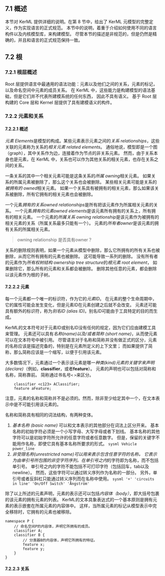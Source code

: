 ## 7.1 概述

本节对 KerML 提供详细的说明。在第 8 节中，给出了 KerML 元模型的完整定义，作为实现语言的正式规范。
本节中的说明，着重于介绍如何使用不同的语言构件以及内核模型库，来构建模型。
尽管本节的描述是非规范的，但是仍然是精确的，并且和语言的正式规范保持一致。

## 7.2 根

### 7.2.1 根层概述

Root 层提供语言中最通用的语法功能：元素以及他们之间的关系，元素的标记，以及命名空间中元素的成员关系。
在 KerML 中，这些能力是构建模型的语法基础，但是它们并不代表所建模系统的任何东西，
因此不具有语义。
基于 Root 层构建的 Core 层和 Kernel 层提供了具有建模语义的构件。

### 7.2.2 元素和关系

#### 7.2.2.1 概述

*元素 Elements*是模型的构成。某些元素表示元素之间的*关系 relationships*，这些关联的元素称为关系的*相关元素 related elements*。
通俗地说，模型即是一个图（graph），其中关系作为边，连接着作为节点的非关系元素。
然而，由于关系本身也是元素，在 KerML 中，关系也可以作为其他关系的相关元素，也存在关系之间的关系。

一条关系的其中一个相关元素可能是这条关系的*所属 owning*相关元素。
如果关系的所属元素被删除了，那么这个关系也会被删除。
某些相关元素可能是关系的*被拥有的 owned*相关元素。
如果一个关系具有被拥有的相关元素，那么如果该关系被删除，所有它拥有的相关元素也会被删除。

一个元素*拥有的关系owned relationships*是所有把该元素作为所属相关元素的关系。
一个元素*拥有的元素owned elements*是该元素所有拥有的关系上，所有拥有的相关元素。
一个元素的*所属关系 owning relationship*是该元素作为被拥有的相关元素的关系（所属关系最多只能有一个）。
元素的*所有者owner*是该元素的拥有关系的所属相关元素。

> owning relationship 是否具有owner？

关系的删除规则表明，如果一个元素从模型中删除，那么它所拥有的所有关系也被删除，从而它所有拥有的元素也被删除。
这可能导致一系列的删除。
没有所有者的元素作为*所有权树结构 ownership tree structure*的*根元素 root element*，
如果删除它，那么所有的元素和关系都会被删除。
删除其他任意的元素，都会删除以该元素作为根的子树。

#### 7.2.2.2 元素

每一个元素都一个唯一的标识符，作为它的*元素ID*。
在元素的整个生命周期中，它的属性可能会发生变化，但是元素ID在元素创建之后就不会改变。
元素还可能具有额外的标识符，称为*别名ID (alias ID)*。别名ID可能由于工具特定的目的而生成。

KerML的文本符号对于元素ID或别名ID没有任何的规定，因为它们应由建模工具来管理。
元素还可以具有*名称(name)*以及/或者*简称 (short name)*，从而使元素可以在文本符号中被引用。
尽管语言对于名称和简称并没有做正式的区分，元素的名称应该是描述完备的，特别是在元素所定义的上下文里；
而如果提供了简称，那么简称应该是一个缩写，以便于引用该元素。

大多数情况下，元素通过一个表示该元素是哪一*种类(kind)*元素的关键字来*声明(declare)*（例如，**classifier**，或者**feature**）。
元素的声明也可以包括对简称和名称，简称靠前。
简称通过书名号`<` `>`来区分。

```sysml
    classifier <c123> AClassifier;
    feature aFeature;
```

注意，元素的名称和简称并不是必须的。然而，除非至少给定其中一个，在文本表示中是不可能引用该元素的。

名称和简称具有相同的词法结构，有两种变体。

  1. *基本名称 (basic name)* 可以和文本表示的其他部分在词法上区分开来。
    基本名称的初始字符必须是一个小写字母、大写字母或者下划线。
    基本名称的其他字符可以是初始字符所允许的任意字符或者任意数字。
    但是，保留的关键字不能用作名称，即使它具有基本名称所要求的形式。
    ```sysml
    Vehicle
    power_line
    ```
  2. *非受限名称(unrestricted name)*可以用来表示包含任意字符的名称。
    它表示为由单引号所包围的非空字符序列。在单引号*之内*的字符即为名称，而不包括单引号。
    单引号之内的字符不能包括不可打印字符（包括回车，tab以及newline）。
    然而，这些字符可以通过转义序列作为名称的一部分。
    另外，单引号或者反斜杠只能通过转义序列而在名称中使用。
    ```sysml
    '+'
    'circuits in line'
    'On/Off Switch'
    'Ångström'
    ```

除了以上所述的元素声明，元素的表示还可以包括*内容体（body）*，即大括号包裹的该元素的拥有元素的列表。
KerML的文本具象表达式的一个基本原则是拥有元素的表示嵌套在所属元素的内容体中。
这样，当所属元素的标记从模型表示中完全移除时，它拥有的元素也被移除。

```sysml
namespace P {
    // 命名空间P的内容体，声明它所拥有的成员。
    classifier A;
    classifier B {
        // 分类器B的内容体，声明它所拥有的特征。
        feature x;
        feature y;
    }
}
```

#### 7.2.2.3 关系

